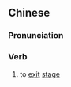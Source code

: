 {{also|离场}}
==Chinese==
{{zh-forms|s=离场}}

===Pronunciation===
{{zh-pron
|m=lí場
|c=lei4 coeng4
|cat=v
}}

===Verb===
{{zh-verb}}

# to [[exit]] [[stage]]